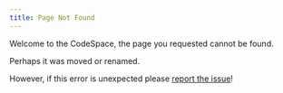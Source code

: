 ```yaml
---
title: Page Not Found
---
```


Welcome to the CodeSpace, the page you requested cannot be found.

Perhaps it was moved or renamed.

However, if this error is unexpected please [report the issue](https://github.com/lu-codespace/website/issues/new)!
